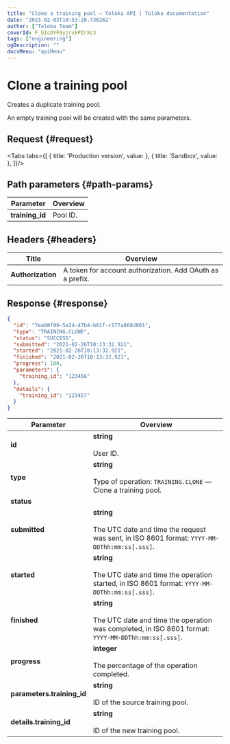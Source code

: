 ```yaml
---
title: "Clone a training pool — Toloka API | Toloka documentation"
date: "2023-02-03T19:53:28.736262"
author: ["Toloka Team"]
coverId: F_bIcOYF9yjrxkPZrXc3
tags: ["engineering"]
ogDescription: ""
docsMenu: "apiMenu"
---
```



# Clone a training pool

<Announce/>

Creates a duplicate training pool.

An empty training pool will be created with the same parameters.

## Request {#request}

<Tabs tabs={[
  { title: 'Production version', value: <CloneTrainingList1/> },
  { title: 'Sandbox', value: <CloneTrainingList2/> },
]}/>

## Path parameters {#path-params}

Parameter | Overview
----- | -----
**training_id** | Pool ID.

## Headers {#headers}

Title | Overview
----- | -----
**Authorization** | A token for account authorization. Add OAuth as a prefix.

## Response {#response}

```json
{
  "id": "7ea08f99-5e24-47b4-b61f-c177a868d801",
  "type": "TRAINING.CLONE",
  "status": "SUCCESS",
  "submitted": "2021-02-26T10:13:32.921",
  "started": "2021-02-26T10:13:32.921",
  "finished": "2021-02-26T10:13:32.921",
  "progress": 100,
  "parameters": {
    "training_id": "123456"
  },
  "details": {
    "training_id": "123457"
  }
}
```

Parameter | Overview
----- | -----
**id** | **string**<br/><br/>User ID.
**type** | **string**<br/><br/>Type of operation: `TRAINING.CLONE` — Clone a training pool.
**status** | <CloneTrainingTable1/>
**submitted** | **string**<br/><br/>The UTC date and time the request was sent, in ISO 8601 format: `YYYY-MM-DDThh:mm:ss[.sss]`.
**started** | **string**<br/><br/>The UTC date and time the operation started, in ISO 8601 format: `YYYY-MM-DDThh:mm:ss[.sss]`.
**finished** | **string**<br/><br/>The UTC date and time the operation was completed, in ISO 8601 format: `YYYY-MM-DDThh:mm:ss[.sss]`.
**progress** | **integer**<br/><br/>The percentage of the operation completed.
**parameters.training_id** | **string**<br/><br/>ID of the source training pool.
**details.training_id** | **string**<br/><br/>ID of the new training pool.